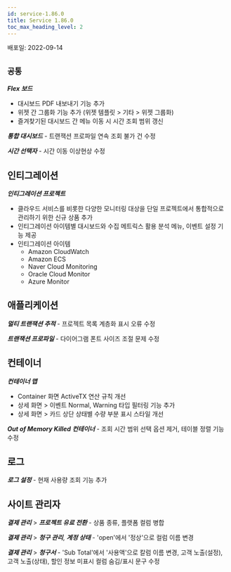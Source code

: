 ```yaml
---
id: service-1.86.0
title: Service 1.86.0
toc_max_heading_level: 2
---
```



배포일: 2022-09-14

## `공통`

***Flex 보드***

- 대시보드 PDF 내보내기 기능 추가 
- 위젯 간 그룹화 기능 추가 (위젯 템플릿 > 기타 > 위젯 그룹화)
- 즐겨찾기된 대시보드 간 메뉴 이동 시 시간 조회 범위 갱신

***통합 대시보드*** - 트랜잭션 프로파일 연속 조회 불가 건 수정

***시간 선택자*** - 시간 이동 이상현상 수정

## 인티그레이션

***인티그레이션 프로젝트***

* 클라우드 서비스를 비롯한 다양한 모니터링 대상을 단일 프로젝트에서 통합적으로 관리하기 위한 신규 상품 추가
* 인티그레이션 아이템별 대시보드와 수집 메트릭스 활용 분석 메뉴, 이벤트 설정 기능 제공
* 인티그레이션 아이템
  * Amazon CloudWatch
  * Amazon ECS
  * Naver Cloud Monitoring
  * Oracle Cloud Monitor
  * Azure Monitor

## 애플리케이션

***멀티 트랜잭션 추적*** - 프로젝트 목록 계층화 표시 오류 수정

***트랜잭션 프로파일*** - 다이어그램 폰트 사이즈 조절 문제 수정

## 컨테이너

***컨테이너 맵***

 - Container 화면 ActiveTX 연산 규칙 개선
 - 상세 화면 > 이벤트 Normal, Warning 타입 필터링 기능 추가
 - 상세 화면 > 카드 상단 상태별 수량 부분 표시 스타일 개선

***Out of Memory Killed 컨테이너*** - 조회 시간 범위 선택 옵션 제거, 테이블 정렬 기능 수정 

## 로그

***로그 설정*** - 현재 사용량 조회 기능 추가 

## 사이트 관리자

***결제 관리*** > ***프로젝트 유료 전환*** - 상품 종류, 플랫폼 컬럼 병합

***결제 관리*** > ***청구 관리***, ***계정 상태*** - 'open'에서 '정상'으로 컬럼 이름 변경

***결제 관리*** > ***청구서*** - 'Sub Total'에서 '사용액'으로 칼럼 이름 변경, 고객 노출(설정), 고객 노출(상태), 할인 정보 미표시 컬럼 숨김/표시 문구 수정

